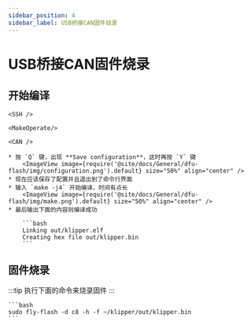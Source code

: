 ```yaml
---
sidebar_position: 4
sidebar_label: USB桥接CAN固件烧录
---
```



# USB桥接CAN固件烧录

## 开始编译

    <SSH />

    <MakeOperate/>

    <CAN />

    * 按 `Q` 键，出现 **Save configuration**，这时再按 `Y` 键
        <ImageView image={require('@site/docs/General/dfu-flash/img/configuration.png').default} size="50%" align="center" />
    * 现在应该保存了配置并且退出到了命令行界面
    * 输入 `make -j4` 开始编译，时间有点长
        <ImageView image={require('@site/docs/General/dfu-flash/img/make.png').default} size="50%" align="center" />
    * 最后输出下面的内容则编译成功

        ```bash
        Linking out/klipper.elf
        Creating hex file out/klipper.bin
        ```


## 固件烧录

:::tip
执行下面的命令来烧录固件
:::

    ```bash
    sudo fly-flash -d c8 -h -f ~/klipper/out/klipper.bin
    ```